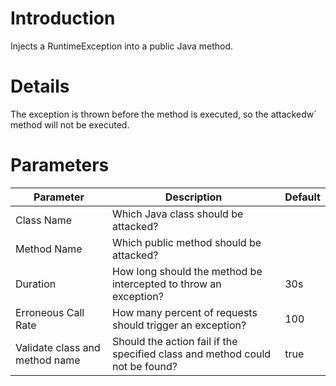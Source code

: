 # Introduction

Injects a RuntimeException into a public Java method.

# Details

The exception is thrown before the method is executed, so the attackedw´ method will not be executed.

# Parameters

| Parameter                      | Description                                                                 | Default |
|--------------------------------|-----------------------------------------------------------------------------|---------|
| Class Name                     | Which Java class should be attacked?                                        |         |
| Method Name                    | Which public method should be attacked?                                     |         |
| Duration                       | How long should the method be intercepted to throw an exception?            | 30s     |
| Erroneous Call Rate            | How many percent of requests should trigger an exception?                   | 100     |
| Validate class and method name |Should the action fail if the specified class and method could not be found? | true    |
